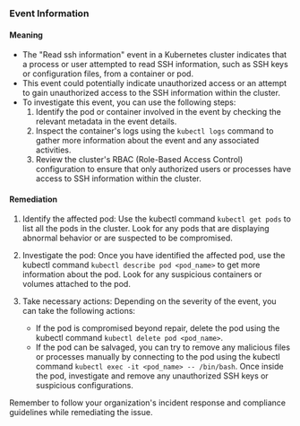 
### Event Information

#### Meaning

- The "Read ssh information" event in a Kubernetes cluster indicates that a process or user attempted to read SSH information, such as SSH keys or configuration files, from a container or pod.
- This event could potentially indicate unauthorized access or an attempt to gain unauthorized access to the SSH information within the cluster.
- To investigate this event, you can use the following steps:
  1. Identify the pod or container involved in the event by checking the relevant metadata in the event details.
  2. Inspect the container's logs using the `kubectl logs` command to gather more information about the event and any associated activities.
  3. Review the cluster's RBAC (Role-Based Access Control) configuration to ensure that only authorized users or processes have access to SSH information within the cluster.

#### Remediation

1. Identify the affected pod: Use the kubectl command `kubectl get pods` to list all the pods in the cluster. Look for any pods that are displaying abnormal behavior or are suspected to be compromised.

2. Investigate the pod: Once you have identified the affected pod, use the kubectl command `kubectl describe pod <pod_name>` to get more information about the pod. Look for any suspicious containers or volumes attached to the pod.

3. Take necessary actions: Depending on the severity of the event, you can take the following actions:
   - If the pod is compromised beyond repair, delete the pod using the kubectl command `kubectl delete pod <pod_name>`.
   - If the pod can be salvaged, you can try to remove any malicious files or processes manually by connecting to the pod using the kubectl command `kubectl exec -it <pod_name> -- /bin/bash`. Once inside the pod, investigate and remove any unauthorized SSH keys or suspicious configurations.

Remember to follow your organization's incident response and compliance guidelines while remediating the issue.

